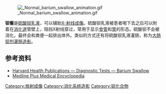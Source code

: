 {{medical}}
[[File:_Normal_barium_swallow_animation.gif|right]]

'''钡餐'''是[[硫酸钡|硫酸钡]][[乳液|乳液]]，可以辅助[[X-射线成像|X-射线成像]]。硫酸钡乳液被患者喝下去之后可以附着在[[消化道|消化道]]管壁上，阻挡X射线穿过，常用于显示[[食管|食管]]和[[胃|胃]]的形态。硫酸钡不会被消化，最终会和粪便一起排出体外。类似的方式还有将硫酸钡乳液灌肠，称为[[大肠钡剂灌肠造影|大肠钡剂灌肠造影]]。

==参考资料==
{{reflist}}
*[https://web.archive.org/web/20140302092926/http://www.health.harvard.edu/diagnostic-tests/barium-swallow.htm Harvard Health Publications — Diagnostic Tests — Barium Swallow]
*[http://www.nlm.nih.gov/medlineplus/ency/article/003816.htm Medline Plus Medical Encyclopedia]
{{消化系统外科手术方法}}
[[Category:放射成像|Category:放射成像]]
[[Category:消化系统造影|Category:消化系统造影]]
[[Category:钡化合物|Category:钡化合物]]